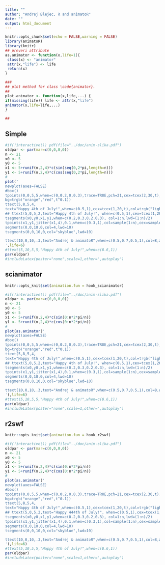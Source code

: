 ```yaml
---
title: ""
author: "Andrej Blejec, R and animatoR"
date: ""
output: html_document
---
```


```r
knitr::opts_chunk$set(echo = FALSE,warning = FALSE)
library(animatoR)
library(knitr)
## preveri attribute
as.animator <- function(x,life=1){
 class(x) <- "animator"
 attr(x,"life") <- life
 return(x)
}

###
## plot method for class \code{animator}.
##
plot.animator <- function(x,life,...) {
if(missing(life)) life <- attr(x,"life")
animator(x,life=life,...)
}

##

```
## Simple
```r
#if(!interactive()) pdf(file="../doc/anim-slika.pdf")
oldpar <- par(mar=c(0,0,0,0))
n <- 21
x0 <- 5
y0 <- 5
x1 <- 5+runif(n,2,4)*c(sin(seq(0,2*pi,length=n)))
y1 <- 5+runif(n,2,4)*c(cos(seq(0,2*pi,length=n)))
#
plot('
newplot(axes=FALSE)
#box()
tpoints(0,0,5,5,when=c(0,0.2,0,0.3),trace=TRUE,pch=21,cex=tcex(2,30,t),
bg=trgb("orange","red",t^0.1))
ttext(5,8,5,4,
text="Happy 4th of July!",when=c(0.5,1),cex=tcex(1,20,t),col=trgb("lightblue","blue",t,alpha1=1))
## ttext(5,0,5,2,text="Happy 4th of July!", when=c(0.5,1),cex=tcex(1,20,t),col=trgb("red","blue",t,alpha1=1))
tsegments(x0,y0,x1,y1,when=c(0.2,0.3,0.2,0.3), col=1:n,lwd=(1:n)/2)
tpoints(x1,y1,jitter(x1,4),0.1,when=c(0.3,1),col=sample(1:n),cex=sample(tcex(1:n,0,t,when=c(0.3,1))),pch=8,lwd=(1:n)/2)
segments(0,0,10,0,col=4,lwd=10)
tsegments(0,0,10,0,col="skyblue",lwd=10)

ttext(10,0,10,.3,text="Andrej & animatoR",when=c(0.5,0.7,0.5,1),col=8,adj=1,cex=1)
',life=6)
#ttext(5,10,5,5,"Happy 4th of July!",when=c(0.6,1))
par(oldpar)
#includeLatex(poster="none",scale=1,other=",autoplay")
```
## scianimator
```r
knitr::opts_knit$set(animation.fun = hook_scianimator)
```

```r
#if(!interactive()) pdf(file="../doc/anim-slika.pdf")
oldpar <- par(mar=c(0,0,0,0))
n <- 21
x0 <- 5
y0 <- 5
x1 <- 5+runif(n,2,4)*c(sin(0:n*2*pi/n))
y1 <- 5+runif(n,2,4)*c(cos(0:n*2*pi/n))
#
plot(as.animator('
newplot(axes=FALSE)
#box()
tpoints(0,0,5,5,when=c(0,0.2,0,0.3),trace=TRUE,pch=21,cex=tcex(2,30,t),
bg=trgb("orange","red",t^0.1))
ttext(5,8,5,4,
text="Happy 4th of July!",when=c(0.5,1),cex=tcex(1,20,t),col=trgb("lightblue","blue",t,alpha1=1))
## ttext(5,0,5,2,text="Happy 4th of July!", when=c(0.5,1),cex=tcex(1,20,t),col=trgb("red","blue",t,alpha1=1))
tsegments(x0,y0,x1,y1,when=c(0.2,0.3,0.2,0.3), col=1:n,lwd=(1:n)/2)
tpoints(x1,y1,jitter(x1,4),0.1,when=c(0.3,1),col=sample(1:n),cex=sample(tcex(1:n,0,t,when=c(0.3,1))),pch=8,lwd=(1:n)/2)
segments(0,0,10,0,col=4,lwd=10)
tsegments(0,0,10,0,col="skyblue",lwd=10)

ttext(10,0,10,.3,text="Andrej & animatoR",when=c(0.5,0.7,0.5,1),col=8,adj=1,cex=1)
'),life=6)
#ttext(5,10,5,5,"Happy 4th of July!",when=c(0.6,1))
par(oldpar)
#includeLatex(poster="none",scale=1,other=",autoplay")
```
## r2swf
```r
knitr::opts_knit$set(animation.fun = hook_r2swf)
```


```r
#if(!interactive()) pdf(file="../doc/anim-slika.pdf")
oldpar <- par(mar=c(0,0,0,0))
n <- 21
x0 <- 5
y0 <- 5
x1 <- 5+runif(n,2,4)*c(sin(0:n*2*pi/n))
y1 <- 5+runif(n,2,4)*c(cos(0:n*2*pi/n))
#
plot(as.animator('
newplot(axes=FALSE)
#box()
tpoints(0,0,5,5,when=c(0,0.2,0,0.3),trace=TRUE,pch=21,cex=tcex(2,30,t),
bg=trgb("orange","red",t^0.1))
ttext(5,8,5,4,
text="Happy 4th of July!",when=c(0.5,1),cex=tcex(1,20,t),col=trgb("lightblue","blue",t,alpha1=1))
## ttext(5,0,5,2,text="Happy 444th of July!", when=c(0.5,1),cex=tcex(1,20,t),col=trgb("red","blue",t,alpha1=1))
tsegments(x0,y0,x1,y1,when=c(0.2,0.3,0.2,0.3), col=1:n,lwd=(1:n)/2)
tpoints(x1,y1,jitter(x1,4),0.1,when=c(0.3,1),col=sample(1:n),cex=sample(tcex(1:n,0,t,when=c(0.3,1))),pch=8,lwd=(1:n)/2)
segments(0,0,10,0,col=4,lwd=10)
tsegments(0,0,10,0,col="skyblue",lwd=10)

ttext(10,0,10,.3,text="Andrej & animatoR",when=c(0.5,0.7,0.5,1),col=8,adj=1,cex=1)
'),life=6)
#ttext(5,10,5,5,"Happy 4th of July!",when=c(0.6,1))
par(oldpar)
#includeLatex(poster="none",scale=1,other=",autoplay")
```


